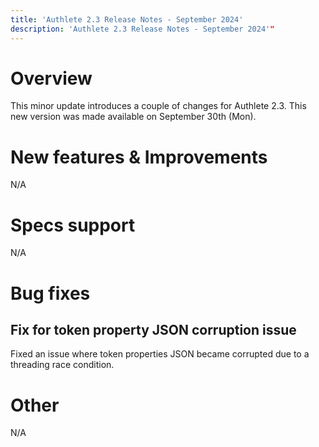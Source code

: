 ```yaml
---
title: 'Authlete 2.3 Release Notes - September 2024'
description: 'Authlete 2.3 Release Notes - September 2024'"
---
```


# Overview

This minor update introduces a couple of changes for Authlete 2.3.
This new version was made available on September 30th (Mon).

# New features & Improvements

N/A

# Specs support

N/A

# Bug fixes

## Fix for token property JSON corruption issue

Fixed an issue where token properties JSON became corrupted due to a threading race condition.

# Other

N/A
